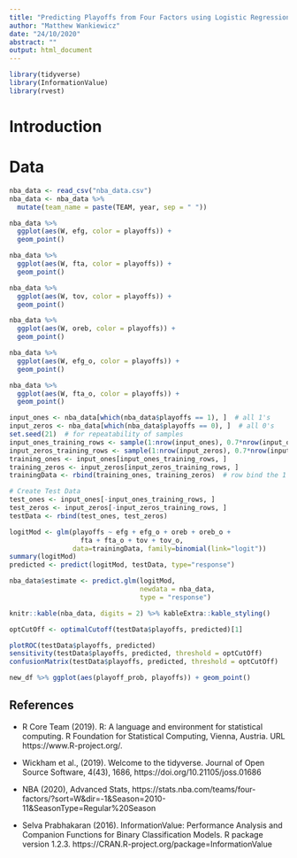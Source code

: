 ```yaml
---
title: "Predicting Playoffs from Four Factors using Logistic Regression"
author: "Matthew Wankiewicz"
date: "24/10/2020"
abstract: ""
output: html_document
---
```


```r
library(tidyverse)
library(InformationValue)
library(rvest)
```
# Introduction

# Data

```r
nba_data <- read_csv("nba_data.csv")
nba_data <- nba_data %>% 
  mutate(team_name = paste(TEAM, year, sep = " "))
```

```r
nba_data %>% 
  ggplot(aes(W, efg, color = playoffs)) +
  geom_point()
```

```r
nba_data %>% 
  ggplot(aes(W, fta, color = playoffs)) +
  geom_point()
```

```r
nba_data %>% 
  ggplot(aes(W, tov, color = playoffs)) +
  geom_point()
```

```r
nba_data %>% 
  ggplot(aes(W, oreb, color = playoffs)) +
  geom_point()
```

```r
nba_data %>% 
  ggplot(aes(W, efg_o, color = playoffs)) +
  geom_point()
```

```r
nba_data %>% 
  ggplot(aes(W, fta_o, color = playoffs)) +
  geom_point()
```

```r
input_ones <- nba_data[which(nba_data$playoffs == 1), ]  # all 1's
input_zeros <- nba_data[which(nba_data$playoffs == 0), ]  # all 0's
set.seed(21)  # for repeatability of samples
input_ones_training_rows <- sample(1:nrow(input_ones), 0.7*nrow(input_ones))  # 1's for training
input_zeros_training_rows <- sample(1:nrow(input_zeros), 0.7*nrow(input_ones))  # 0's for training. Pick as many 0's as 1's
training_ones <- input_ones[input_ones_training_rows, ]  
training_zeros <- input_zeros[input_zeros_training_rows, ]
trainingData <- rbind(training_ones, training_zeros)  # row bind the 1's and 0's 

# Create Test Data
test_ones <- input_ones[-input_ones_training_rows, ]
test_zeros <- input_zeros[-input_zeros_training_rows, ]
testData <- rbind(test_ones, test_zeros) 
```


```r
logitMod <- glm(playoffs ~ efg + efg_o + oreb + oreb_o +
                  fta + fta_o + tov + tov_o, 
                data=trainingData, family=binomial(link="logit"))
summary(logitMod)
predicted <- predict(logitMod, testData, type="response")
```

```r
nba_data$estimate <- predict.glm(logitMod,
                                 newdata = nba_data,
                                 type = "response")

knitr::kable(nba_data, digits = 2) %>% kableExtra::kable_styling()
```



```r
optCutOff <- optimalCutoff(testData$playoffs, predicted)[1] 

plotROC(testData$playoffs, predicted)
sensitivity(testData$playoffs, predicted, threshold = optCutOff)
confusionMatrix(testData$playoffs, predicted, threshold = optCutOff)
```


```r
new_df %>% ggplot(aes(playoff_prob, playoffs)) + geom_point()
```

## References

- R Core Team (2019). R: A language and environment for statistical computing. R Foundation for
  Statistical Computing, Vienna, Austria. URL https://www.R-project.org/.
  
- Wickham et al., (2019). Welcome to the tidyverse. Journal of Open Source Software, 4(43),
  1686, https://doi.org/10.21105/joss.01686
  
- NBA (2020), Advanced Stats,
  https://stats.nba.com/teams/four-factors/?sort=W&dir=-1&Season=2010-11&SeasonType=Regular%20Season
  
- Selva Prabhakaran (2016). InformationValue: Performance Analysis and Companion Functions for
  Binary Classification Models. R package version 1.2.3.
  https://CRAN.R-project.org/package=InformationValue
